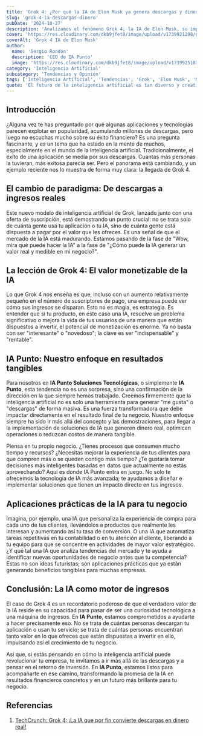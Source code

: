 ```yaml
---
title: 'Grok 4: ¿Por qué la IA de Elon Musk ya genera descargas y dinero?'
slug: 'grok-4-ia-descargas-dinero'
pubDate: '2024-10-27'
description: 'Analizamos el fenómeno Grok 4, la IA de Elon Musk, su impacto en el mercado, descargas, monetización y el futuro de la inteligencia artificial abierta.'
cover: 'https://res.cloudinary.com/dkb9jfet8/image/upload/v1739921298/grok-4-ia.jpg'
coverAlt: 'Grok 4 IA de Elon Musk'
author:
  name: 'Sergio Rondón'
  description: 'CEO de IA Punto'
  image: 'https://res.cloudinary.com/dkb9jfet8/image/upload/v1739925181/sergio_gdcaeh.png'
category: 'Inteligencia Artificial'
subcategory: 'Tendencias y Opinión'
tags: ['Inteligencia Artificial', 'Tendencias', 'Grok', 'Elon Musk', 'Modelos de Lenguaje', 'Innovación']
quote: 'El futuro de la inteligencia artificial es tan diverso y creativo como la imaginación humana: cada usuario puede tener un compañero digital único.'
---
```


<h2 id="introduccion">Introducción</h2>

¿Alguna vez te has preguntado por qué algunas aplicaciones y tecnologías parecen explotar en popularidad, acumulando millones de descargas, pero luego no escuchas mucho sobre su éxito financiero? Es una pregunta fascinante, y es un tema que ha estado en la mente de muchos, especialmente en el mundo de la inteligencia artificial. Tradicionalmente, el éxito de una aplicación se medía por sus descargas. Cuantas más personas la tuvieran, más exitosa parecía ser. Pero el panorama está cambiando, y un ejemplo reciente nos lo muestra de forma muy clara: la llegada de Grok 4.

<h2 id="el-cambio-de-paradigma">El cambio de paradigma: De descargas a ingresos reales</h2>

Este nuevo modelo de inteligencia artificial de Grok, lanzado junto con una oferta de suscripción, está demostrando un punto crucial: no se trata solo de cuánta gente usa tu aplicación o tu IA, sino de cuánta gente está dispuesta a pagar por el valor que les ofreces. Es una señal de que el mercado de la IA está madurando. Estamos pasando de la fase de "Wow, mira qué puede hacer la IA" a la fase de "¿Cómo puede la IA generar un valor real y medible en mi negocio?".

<h2 id="la-leccion-de-grok-4">La lección de Grok 4: El valor monetizable de la IA</h2>

Lo que Grok 4 nos enseña es que, incluso con un aumento relativamente pequeño en el número de suscriptores de pago, una empresa puede ver cómo sus ingresos se disparan. Esto no es magia, es estrategia. Es entender que si tu producto, en este caso una IA, resuelve un problema significativo o mejora la vida de tus usuarios de una manera que están dispuestos a invertir, el potencial de monetización es enorme. Ya no basta con ser "interesante" o "novedoso"; la clave es ser "indispensable" y "rentable".

<h2 id="ia-punto-enfoque">IA Punto: Nuestro enfoque en resultados tangibles</h2>

Para nosotros en **IA Punto Soluciones Tecnológicas**, o simplemente **IA Punto**, esta tendencia no es una sorpresa, sino una confirmación de la dirección en la que siempre hemos trabajado. Creemos firmemente que la inteligencia artificial no es solo una herramienta para generar "me gusta" o "descargas" de forma masiva. Es una fuerza transformadora que debe impactar directamente en el resultado final de tu negocio. Nuestro enfoque siempre ha sido ir más allá del concepto y las demostraciones, para llegar a la implementación de soluciones de IA que generen dinero real, optimicen operaciones o reduzcan costos de manera tangible.

Piensa en tu propio negocio. ¿Tienes procesos que consumen mucho tiempo y recursos? ¿Necesitas mejorar la experiencia de tus clientes para que compren más o se queden contigo más tiempo? ¿Te gustaría tomar decisiones más inteligentes basadas en datos que actualmente no estás aprovechando? Aquí es donde IA Punto entra en juego. No solo te ofrecemos la tecnología de IA más avanzada; te ayudamos a diseñar e implementar soluciones que tienen un impacto directo en tus ingresos.

<h2 id="aplicaciones-practicas">Aplicaciones prácticas de la IA para tu negocio</h2>

Imagina, por ejemplo, una IA que personaliza la experiencia de compra para cada uno de tus clientes, llevándolos a productos que realmente les interesan y aumentando así tu tasa de conversión. O una IA que automatiza tareas repetitivas en tu contabilidad o en tu atención al cliente, liberando a tu equipo para que se concentre en actividades de mayor valor estratégico. ¿Y qué tal una IA que analiza tendencias del mercado y te ayuda a identificar nuevas oportunidades de negocio antes que tu competencia? Estas no son ideas futuristas; son aplicaciones prácticas que ya están generando beneficios tangibles para muchas empresas.

<h2 id="conclusion">Conclusión: La IA como motor de ingresos</h2>

El caso de Grok 4 es un recordatorio poderoso de que el verdadero valor de la IA reside en su capacidad para pasar de ser una curiosidad tecnológica a una máquina de ingresos. En **IA Punto**, estamos comprometidos a ayudarte a hacer precisamente eso. No se trata de cuántas personas descargan tu aplicación o usan tu servicio; se trata de cuántas personas encuentran tanto valor en lo que ofreces que están dispuestas a invertir en ello, impulsando así el crecimiento de tu negocio.

Así que, si estás pensando en cómo la inteligencia artificial puede revolucionar tu empresa, te invitamos a ir más allá de las descargas y a pensar en el retorno de inversión. En **IA Punto**, estamos listos para acompañarte en ese camino, transformando la promesa de la IA en resultados financieros concretos y en un futuro más brillante para tu negocio.

<h2 id="referencias">Referencias</h2>

1.  <a href="https://techcrunch.com/wp-content/uploads/2025/07/GettyImages-2223576505.jpg?resize=1536,1024" target="_blank" > TechCrunch: Grok 4: ¡La IA que por fin convierte descargas en dinero real!</a>

